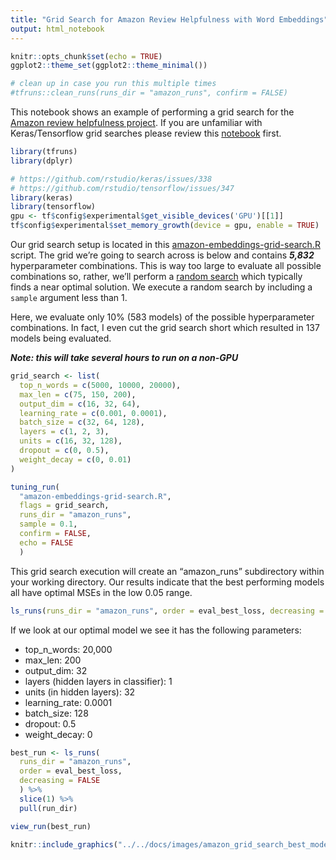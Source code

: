 ```yaml
---
title: "Grid Search for Amazon Review Helpfulness with Word Embeddings"
output: html_notebook
---
```


```r
knitr::opts_chunk$set(echo = TRUE)
ggplot2::theme_set(ggplot2::theme_minimal())

# clean up in case you run this multiple times
#tfruns::clean_runs(runs_dir = "amazon_runs", confirm = FALSE)
```

This notebook shows an example of performing a grid search for the [Amazon review
helpfulness project](https://rstudio-conf-2020.github.io/dl-keras-tf/notebooks/project-embeddings-amazon-reviews.nb.html).
If you are unfamiliar with Keras/Tensorflow grid searches please review this
[notebook](https://rstudio-conf-2020.github.io/dl-keras-tf/notebooks/imdb-grid-search.nb.html) first.

```r
library(tfruns)
library(dplyr)

# https://github.com/rstudio/keras/issues/338
# https://github.com/rstudio/tensorflow/issues/347
library(keras)
library(tensorflow)
gpu <- tf$config$experimental$get_visible_devices('GPU')[[1]]
tf$config$experimental$set_memory_growth(device = gpu, enable = TRUE)

```

Our grid search setup is located in this [amazon-embeddings-grid-search.R](https://rstudio-conf-2020.github.io/dl-keras-tf/materials/99-extras/amazon-embeddings-grid-search.R)
script. The grid we're going to search across is below and contains ___5,832___
hyperparameter combinations. This is way too large to evaluate all possible
combinations so, rather, we'll perform a [random search](http://jmlr.csail.mit.edu/papers/volume13/bergstra12a/bergstra12a.pdf)
which typically finds a near optimal solution. We execute a random search by
including a `sample` argument less than 1. 

Here, we evaluate only 10% (583 models) of the possible hyperparameter
combinations. In fact, I even cut the grid search short which resulted in 137
models being evaluated.

___Note: this will take several hours to run on a non-GPU___

```r
grid_search <- list(
  top_n_words = c(5000, 10000, 20000),
  max_len = c(75, 150, 200),
  output_dim = c(16, 32, 64),
  learning_rate = c(0.001, 0.0001),
  batch_size = c(32, 64, 128),
  layers = c(1, 2, 3),
  units = c(16, 32, 128),
  dropout = c(0, 0.5),
  weight_decay = c(0, 0.01)
)

tuning_run(
  "amazon-embeddings-grid-search.R",
  flags = grid_search,
  runs_dir = "amazon_runs",
  sample = 0.1,
  confirm = FALSE,
  echo = FALSE
  )
```

This grid search execution will create an "amazon_runs" subdirectory within your
working directory. Our results indicate that the best performing models all have
optimal MSEs in the low 0.05 range.

```r
ls_runs(runs_dir = "amazon_runs", order = eval_best_loss, decreasing = FALSE)
```

If we look at our optimal model we see it has the following parameters:

- top_n_words: 20,000
- max_len: 200
- output_dim: 32
- layers (hidden layers in classifier): 1
- units (in hidden layers): 32
- learning_rate: 0.0001
- batch_size: 128
- dropout: 0.5
- weight_decay: 0

```r
best_run <- ls_runs(
  runs_dir = "amazon_runs",
  order = eval_best_loss,
  decreasing = FALSE
  ) %>%
  slice(1) %>%
  pull(run_dir)

view_run(best_run)
```

```r
knitr::include_graphics("../../docs/images/amazon_grid_search_best_model.png")
```